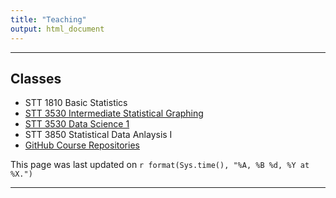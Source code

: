 ```yaml
---
title: "Teaching"
output: html_document
---
```


* * *

## Classes

* STT 1810 Basic Statistics
* [STT 3530 Intermediate Statistical Graphing](https://stat-jet-asu.github.io/IntermediateStatisticalGraphing/)
* [STT 3530 Data Science 1](https://stat-jet-asu.github.io/DataScience1/)
* STT 3850 Statistical Data Anlaysis I
* [GitHub Course Repositories](https://github.com/STAT-JET-ASU)

This page was last updated on `r format(Sys.time(), "%A, %B %d, %Y at %X.")`


* * *